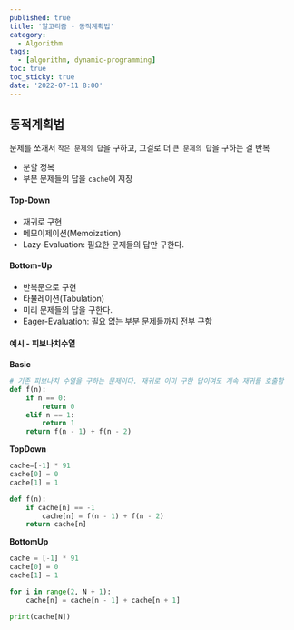 ```yaml
---
published: true
title: '알고리즘 - 동적계획법'
category:
  - Algorithm
tags:
  - [algorithm, dynamic-programming]
toc: true
toc_sticky: true
date: '2022-07-11 8:00'
---
```


## 동적계획법

문제를 쪼개서 `작은 문제의 답`을 구하고, 그걸로 더 `큰 문제의 답`을 구하는 걸 반복

- 분할 정복
- 부분 문제들의 답을 `cache`에 저장

#### Top-Down

- 재귀로 구현
- 메모이제이션(Memoization)
- Lazy-Evaluation: 필요한 문제들의 답만 구한다.

#### Bottom-Up

- 반복문으로 구현
- 타뷸레이션(Tabulation)
- 미리 문제들의 답을 구한다.
- Eager-Evaluation: 필요 없는 부분 문제들까지 전부 구함

#### 예시 - 피보나치수열

**Basic**

```python
# 기존 피보나치 수열을 구하는 문제이다. 재귀로 이미 구한 답이여도 계속 재귀를 호출함
def f(n):
    if n == 0:
        return 0
    elif n == 1:
        return 1
    return f(n - 1) + f(n - 2)
```

**TopDown**

```python
cache=[-1] * 91
cache[0] = 0
cache[1] = 1

def f(n):
    if cache[n] == -1
        cache[n] = f(n - 1) + f(n - 2)
    return cache[n]
```

**BottomUp**

```python
cache = [-1] * 91
cache[0] = 0
cache[1] = 1

for i in range(2, N + 1):
    cache[n] = cache[n - 1] + cache[n + 1]

print(cache[N])
```
